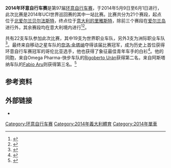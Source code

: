 {{NoteTA|G1=Sports|1=zh-hans:环意自行车赛;zh-hant:環義自行車賽;zh-hk:環義單車賽;zh-tw:環義自由車賽;}}
{{Infobox cycling race report
| name               = 2014年环意自行车赛
| series             = 2014年UCI世界巡回赛
| race_no            = 16
| season_no          = 30
| image              = Nairo Quintana Giro 2014.jpg
| image_caption      = [[奈洛·金塔纳|奈洛·金塔纳]]获得此次比赛的总冠军
| image_alt          = 
| image_size         = 
| date               = 5月9日至6月1日
| stages             = 21
| distance           = 3,445.5
| unit               = km
| time               = 
| speed              = 
| first              = [[奈洛·金塔纳|奈洛·金塔纳]]
| first_nat          = COL
| first_team         = [[移动之星车队|移动之星车队]]
| first_color        = pink
| second             = [[Rigoberto_Urán|Rigoberto Urán]]
| second_nat         = COL
| second_team        = [[快步车队|Omega Pharma-快步车队]]
| third              = [[Fabio_Aru|Fabio Aru]]
| third_nat          = ITA
| third_team         = [[阿斯塔纳车队|阿斯塔纳车队]]
| points             = [[Nacer_Bouhanni|Nacer Bouhanni]]
| points_nat         = FRA
| points_team        = FDJ.fr
| points_color       = red
| mountains          = [[Julián_Arredondo|Julián Arredondo]]
| mountains_nat      = COL
| mountains_team     = [[崔克车队|崔克车队]]
| mountains_color    = blue
| youth              = [[奈洛·金塔纳|奈洛·金塔纳]]
| youth_nat          = COL
| youth_team         = [[移动之星车队|移动之星车队]]
| youth_color        = white
| sprints            = [[Marco_Bandiera|Marco Bandiera]]
| sprints_nat        = ITA
| sprints_team       = [[Androni_Giocattoli–Venezuela|Androni Giocattoli–Venezuela]]
| combativity        = [[Julián_Arredondo|Julián Arredondo]]
| combativity_nat    = COL
| combativity_team   = [[崔克车队|崔克车队]]
| team               = [[Ag2r–La_Mondiale|Ag2r–La Mondiale]]
| teampoints         = [[快步车队|Omega Pharma-快步车队]]
| previous           = [[2013年环意自行车赛|2013]]
| next               = [[2015年环意自行车赛|2015]]
}}
'''2014年环意自行车赛'''是第97届[[环意自行车赛|环意自行车赛]]，于2014年5月9日至6月1日进行，此次比赛是2014年UCI世界巡回赛的其中一站比赛。比赛共分为21个赛段，起点位于[[北爱尔兰|北爱尔兰]][[贝尔法斯特|贝尔法斯特]]，终点位于[[意大利|意大利]][[的里雅斯特|的里雅斯特]]，除前三个赛段在[[爱尔兰岛|爱尔兰岛]]进行外，其余赛段均在意大利境内进行<ref>{{cite web |url=http://www.cyclingweekly.co.uk/news/latest/537019/giro-d-italia-2014-belfast-start-confirmed.html |title=Giro d'Italia 2014: Belfast start confirmed |publisher=Cycling Weekly |date=2013-02-21 |accessdate=2013-05-16 |archiveurl=https://web.archive.org/web/20130225070017/http://www.cyclingweekly.co.uk/news/latest/537019/giro-d-italia-2014-belfast-start-confirmed.html |archivedate=2013-02-25 |dead-url=no }}</ref><ref>{{cite web|url=http://www.gazzetta.it/Giroditalia/2014/download/Regolamento_ita.pdf|title=Il Regolamento|date=2014|accessdate=2014-05-11|publisher=RCS Sport|archiveurl=https://web.archive.org/web/20200907194724/http://www.gazzetta.it/Giroditalia/2014/download/Regolamento_ita.pdf|archivedate=2020-09-07|dead-url=no}}</ref>。

共有22支车队参加此次比赛，其中19支为世界职业车队，另外3支为洲际职业车队<ref>{{cite news|url=http://www.cyclingnews.com/news/bardiani-csf-colombia-and-yellowfluo-handed-giro-ditalia-wildcard-invitations|title=Bardiani-CSF, Colombia and YellowFluo handed Giro d'Italia wildcard invitations|first=Barry|last=Ryan|work=Cyclingnews.com|date=2014-01-16|accessdate=2014-04-18|archiveurl=https://web.archive.org/web/20140117215626/http://www.cyclingnews.com/news/bardiani-csf-colombia-and-yellowfluo-handed-giro-ditalia-wildcard-invitations|archivedate=2014-01-17|dead-url=no}}</ref>。最终来自移动之星车队的[[奈洛·金塔纳|奈洛·金塔纳]]夺得该届比赛冠军，成为历史上首位获得环意自行车赛冠军的哥伦比亚选手，他也获得了象征最佳青年车手的白衫<ref>{{cite web |url=http://www.cyclingnews.com/news/quintana-proud-to-be-first-colombian-winner-of-the-giro-ditalia |title=Quintana proud to be first Colombian winner of the Giro d'Italia |date=2014-05-31 |work=Cycling News |accessdate=2014-06-06 |archiveurl=https://web.archive.org/web/20140604084906/http://www.cyclingnews.com/news/quintana-proud-to-be-first-colombian-winner-of-the-giro-ditalia |archivedate=2014-06-04 |dead-url=no }}</ref>。他的同胞，来自Omega Pharma-快步车队的[[Rigoberto_Urán|Rigoberto Urán]]获得第二名，来自阿斯塔纳车队的[[Fabio_Aru|Fabio Aru]]则获得第三名。<ref>{{cite web|url=https://colombiareports.com/colombia-cyclist-nairo-quintana-wins-giro-ditalia-fellow-colombian-rigoberto-uran-2nd/|title=Colombia's Nairo Quintana wins 2014 Giro d'Italia, Rigoberto Uran 2nd|publisher=Colombia Reports|date=2014-06-01|accessdate=2020-09-29|archiveurl=https://archive.today/20200929174923/https://colombiareports.com/colombia-cyclist-nairo-quintana-wins-giro-ditalia-fellow-colombian-rigoberto-uran-2nd/|archivedate=2020-09-29}}</ref>

==参考资料==
{{reflist}}

==外部链接==
{{Commons category|Giro d'Italia 2014}}
* {{Official website|www.giroditalia.it}}

{{环意自行车赛}}

[[Category:环意自行车赛|Category:环意自行车赛]]
[[Category:2014年義大利體育|Category:2014年義大利體育]]
[[Category:2014年單車|Category:2014年單車]]